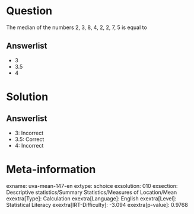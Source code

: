 Question
========

The median of the numbers 2, 3, 8, 4, 2, 2, 7, 5 is equal to

Answerlist
----------

* 3
* 3.5
* 4

Solution
========

Answerlist
----------

* 3: Incorrect
* 3.5: Correct
* 4: Incorrect

Meta-information
================
exname: uva-mean-147-en
extype: schoice
exsolution: 010
exsection: Descriptive statistics/Summary Statistics/Measures of Location/Mean
exextra[Type]: Calculation
exextra[Language]: English
exextra[Level]: Statistical Literacy
exextra[IRT-Difficulty]: -3.094
exextra[p-value]: 0.9768
